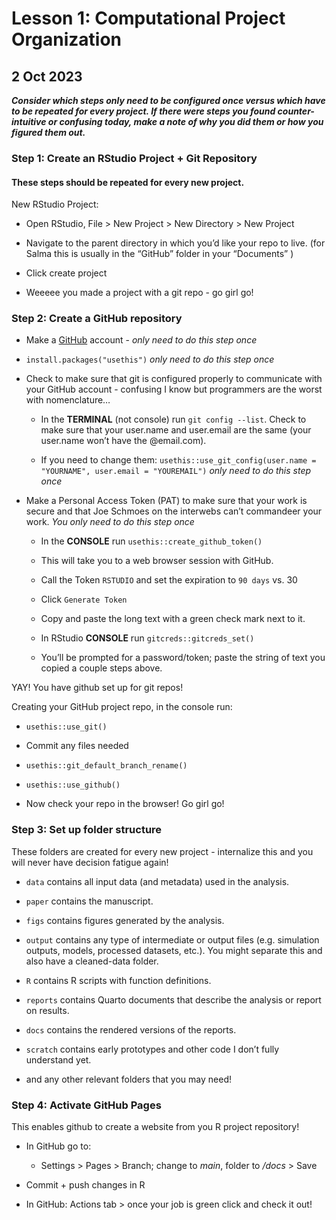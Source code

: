 # Lesson 1: Computational Project Organization

## 2 Oct 2023

***Consider which steps only need to be configured once versus which have to be repeated for every project. If there were steps you found counter-intuitive or confusing today, make a note of why you did them or how you figured them out.***

### Step 1: Create an RStudio Project + Git Repository

#### These steps should be repeated for every new project.

New RStudio Project:

-   Open RStudio, File \> New Project \> New Directory \> New Project

-   Navigate to the parent directory in which you'd like your repo to live. (for Salma this is usually in the "GitHub" folder in your "Documents" )

-   Click create project

-   Weeeee you made a project with a git repo - go girl go!

### Step 2: Create a GitHub repository

-   Make a [GitHub](http://github.com/) account - *only need to do this step once*

-   `install.packages("usethis")` *only need to do this step once*

-   Check to make sure that git is configured properly to communicate with your GitHub account - confusing I know but programmers are the worst with nomenclature...

    -   In the **TERMINAL** (not console) run `git config --list`. Check to make sure that your user.name and user.email are the same (your user.name won't have the @email.com).

    -   If you need to change them: `usethis::use_git_config(user.name = "YOURNAME", user.email = "YOUREMAIL")` *only need to do this step once*

-   Make a Personal Access Token (PAT) to make sure that your work is secure and that Joe Schmoes on the interwebs can't commandeer your work. *You* *only need to do this step once*

    -   In the **CONSOLE** run `usethis::create_github_token()`

    -   This will take you to a web browser session with GitHub.

    -   Call the Token `RSTUDIO` and set the expiration to `90 days` vs. 30

    -   Click `Generate Token`

    -   Copy and paste the long text with a green check mark next to it.

    -   In RStudio **CONSOLE** run `gitcreds::gitcreds_set()`

    -   You'll be prompted for a password/token; paste the string of text you copied a couple steps above.

YAY! You have github set up for git repos!

Creating your GitHub project repo, in the console run:

-   `usethis::use_git()`

-   Commit any files needed

-   `usethis::git_default_branch_rename()`

-   `usethis::use_github()`

-   Now check your repo in the browser! Go girl go!

### Step 3: Set up folder structure

These folders are created for every new project - internalize this and you will never have decision fatigue again!

-   `data` contains all input data (and metadata) used in the analysis.

-   `paper` contains the manuscript.

-   `figs` contains figures generated by the analysis.

-   `output` contains any type of intermediate or output files (e.g. simulation outputs, models, processed datasets, etc.). You might separate this and also have a cleaned-data folder.

-   `R` contains R scripts with function definitions.

-   `reports` contains Quarto documents that describe the analysis or report on results.

-   `docs` contains the rendered versions of the reports.

-   `scratch` contains early prototypes and other code I don't fully understand yet.

-   and any other relevant folders that you may need!

### Step 4: Activate GitHub Pages

This enables github to create a website from you R project repository!

-   In GitHub go to:

    -   Settings \> Pages \> Branch; change to *main*, folder to */docs* \> Save

-   Commit + push changes in R

-   In GitHub: Actions tab \> once your job is green click and check it out!
